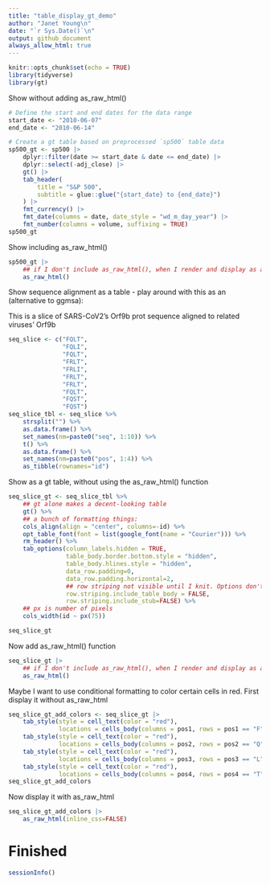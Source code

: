 ```yaml
---
title: "table_display_gt_demo"
author: "Janet Young\n"
date: "`r Sys.Date()`\n"
output: github_document
always_allow_html: true
---
```


```r
knitr::opts_chunk$set(echo = TRUE)
library(tidyverse)
library(gt)
```

Show without adding as_raw_html()

```r
# Define the start and end dates for the data range
start_date <- "2010-06-07"
end_date <- "2010-06-14"

# Create a gt table based on preprocessed `sp500` table data
sp500_gt <- sp500 |>
    dplyr::filter(date >= start_date & date <= end_date) |>
    dplyr::select(-adj_close) |>
    gt() |>
    tab_header(
        title = "S&P 500",
        subtitle = glue::glue("{start_date} to {end_date}")
    ) |>
    fmt_currency() |>
    fmt_date(columns = date, date_style = "wd_m_day_year") |>
    fmt_number(columns = volume, suffixing = TRUE) 
sp500_gt

```

Show including as_raw_html()

```r
sp500_gt |>
    ## if I don't include as_raw_html(), when I render and display as a github page I get a lot of extra stuff above the table
    as_raw_html()
```

Show sequence alignment as a table - play around with this as an (alternative to ggmsa):

This is a slice of SARS-CoV2's Orf9b prot sequence aligned to related viruses' Orf9b

```r
seq_slice <- c("FQLT",
               "FQLI",
               "FQLT",
               "FRLT",
               "FRLI",
               "FRLT",
               "FRLT",
               "FQLT",
               "FQST",
               "FQST")
seq_slice_tbl <- seq_slice %>% 
    strsplit("") %>% 
    as.data.frame() %>% 
    set_names(nm=paste0("seq", 1:10)) %>%
    t() %>% 
    as.data.frame() %>%
    set_names(nm=paste0("pos", 1:4)) %>%
    as_tibble(rownames="id") 
```


Show as a gt table, without using the as_raw_html() function


```r
seq_slice_gt <- seq_slice_tbl %>% 
    ## gt alone makes a decent-looking table
    gt() %>% 
    ## a bunch of formatting things:
    cols_align(align = "center", columns=-id) %>% 
    opt_table_font(font = list(google_font(name = "Courier"))) %>% 
    rm_header() %>% 
    tab_options(column_labels.hidden = TRUE,
                table_body.border.bottom.style = "hidden",
                table_body.hlines.style = "hidden",
                data_row.padding=0,
                data_row.padding.horizontal=2,
                ## row striping not visible until I knit. Options don't seem to work. Might be an Rstudio bug
                row.striping.include_table_body = FALSE,
                row.striping.include_stub=FALSE) %>% 
    ## px is number of pixels
    cols_width(id ~ px(75)) 

seq_slice_gt


```



Now add as_raw_html() function

```r
seq_slice_gt |>
    ## if I don't include as_raw_html(), when I render and display as a github page I get a lot of extra stuff above the table
    as_raw_html()
```



Maybe I want to use conditional formatting to color certain cells in red. First display it without as_raw_html

```r
seq_slice_gt_add_colors <- seq_slice_gt |>
    tab_style(style = cell_text(color = "red"),
              locations = cells_body(columns = pos1, rows = pos1 == "F") ) |>
    tab_style(style = cell_text(color = "red"),
              locations = cells_body(columns = pos2, rows = pos2 == "Q") ) |>
    tab_style(style = cell_text(color = "red"),
              locations = cells_body(columns = pos3, rows = pos3 == "L") ) |>
    tab_style(style = cell_text(color = "red"),
              locations = cells_body(columns = pos4, rows = pos4 == "T") ) 
seq_slice_gt_add_colors

```

Now display it with as_raw_html

```r
seq_slice_gt_add_colors |>
    as_raw_html(inline_css=FALSE)
```


# Finished

```r
sessionInfo()
```
